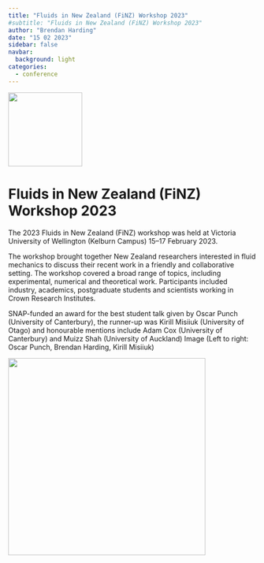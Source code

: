 ```yaml
---
title: "Fluids in New Zealand (FiNZ) Workshop 2023"
#subtitle: "Fluids in New Zealand (FiNZ) Workshop 2023"
author: "Brendan Harding"
date: "15 02 2023"
sidebar: false
navbar:
  background: light
categories: 
  - conference
---
```


![](fnz_bars.png){height=150 fig-align="center"}

<h1>Fluids in New Zealand (FiNZ) Workshop 2023</h1>

The 2023 Fluids in New Zealand (FiNZ) workshop was held at Victoria University of Wellington (Kelburn Campus) 15–17 February 2023.

The workshop brought together New Zealand researchers interested in fluid mechanics to discuss their recent work in a friendly and collaborative setting. The workshop covered a broad range of topics, including experimental, numerical and theoretical work.  Participants included industry, academics, postgraduate students and scientists working in Crown Research Institutes. 

SNAP-funded an award for the best student talk given by Oscar Punch (University of Canterbury), the runner-up was Kirill Misiiuk (University of Otago) and honourable mentions include Adam Cox (University of Canterbury) and Muizz Shah (University of Auckland)  Image (Left to right: Oscar Punch, Brendan Harding, Kirill Misiiuk) 

![](fnz_prize.jpg){height=400 fig-align="center"}
